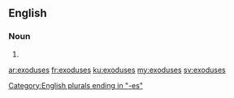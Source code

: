 ==English==

===Noun===
{{head|en}}

# {{plural of|exodus}}

[[Category:English plurals ending in "-es"]]

[[ar:exoduses]]
[[fr:exoduses]]
[[ku:exoduses]]
[[my:exoduses]]
[[sv:exoduses]]